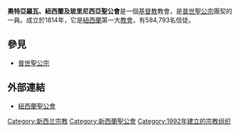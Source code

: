 {{Infobox 聖公會
|show_name = 奧特亞羅瓦、紐西蘭及玻里尼西亞聖公會
|original_name = Anglican Church in Aotearoa, New Zealand and Polynesia<br>Te Hahi Mihinare ki Aotearoa ki Niu Tireni, ki Nga Moutere o Te Moana Nui a Kiwa{{in lang|mi}}
|image = 
|caption = 
|leadership = 主教長
|primate = Don Tamihere（[[奧特亞羅瓦|奧特亞羅瓦]]）<br>Philip Richardson（紐西蘭）<br>''暫缺''（玻里尼西亞）
|archbishop = 
|headquarters = {{NZL}}[[奧克蘭_(紐西蘭)|奧克蘭]]
|territory = {{NZL}}、{{FIJ}}、{{TON}}、{{SAM}}、{{COK}}
|established =1814年
|website=[http://anglican.org.nz 官方網站]
}}
'''奧特亞羅瓦、紐西蘭及玻里尼西亞聖公會'''是一個[[基督教|基督教]]教會，是[[普世聖公宗|普世聖公宗]]團契的一員。成立於1814年，它是[[紐西蘭|紐西蘭]]第一大[[教會|教會]]，有584,793名信徒。

== 參見 ==
*[[普世聖公宗|普世聖公宗]]

== 外部連結 ==
*[http://www.anglican.org.nz 紐西蘭聖公會] {{Wayback|url=http://www.anglican.org.nz/ |date=20150907032737 }}

{{聖公會}}

[[Category:新西兰宗教|Category:新西兰宗教]]
[[Category:新西蘭聖公會|Category:新西蘭聖公會]]
[[Category:1992年建立的宗教组织|Category:1992年建立的宗教组织]]